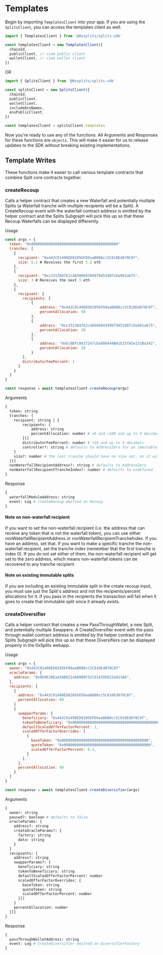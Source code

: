 # Templates

Begin by importing `TemplatesClient` into your app. If you are using the
`SplitsClient`, you can access the templates client as well.

```js
import { TemplatesClient } from '@0xsplits/splits-sdk'

const templatesClient = new TemplatesClient({
  chainId,
  publicClient, // viem public client
  walletClient, // viem wallet client
})
```

OR

```js
import { SplitsClient } from '@0xsplits/splits-sdk'

const splitsClient = new SplitsClient({
  chainId,
  publicClient,
  walletClient,
  includeEnsNames,
  ensPublicClient,
})

const templatesClient = splitsClient.templates
```

Now you're ready to use any of the functions. All Arguments and Responses for
these functions are `objects`. This will make it easier for us to release
updates to the SDK without breaking existing implementations.

## Template Writes

These functions make it easier to call various template contracts that combine Split
core contracts together.

### createRecoup

Calls a helper contract that creates a new Waterfall and potentially multiple
Splits (a Waterfall tranche with multiple recipients will be a Split). A CreateRecoup
event with the waterfall contract address is emitted by the helper contract and the
Splits Subgraph will pick this up so that these Recoup Waterfalls can be displayed
differently.

Usage

```js
const args = {
  token: "0x0000000000000000000000000000000000000000"
  tranches: [
    {
      recipient: "0x442C01498ED8205bFD9aaB6B8cc5C810Ed070C8f",
      size: 5.2 # Receives the first 5.2 eth
    },
    {
      recipient: "0xc3313847E2c4A506893999f9d53d07cDa961a675",
      size: 3 # Receives the next 3 eth
    },
    {
      recipient: {
        recipients: [
            {
                address: "0x442C01498ED8205bFD9aaB6B8cc5C810Ed070C8f",
                percentAllocation: 50
            },
            {
                address: "0xc3313847E2c4A506893999f9d53d07cDa961a675",
                percentAllocation: 30
            },
            {
                address: "0xEc8Bfc8637247cEe680444BA1E25fA5e151Ba342",
                percentAllocation: 20
            }
        ],
        distributorFeePercent: 1
      }
    }
  ]
}

const response = await templatesClient.createRecoup(args)
```

Arguments

```graphql
{
  token: string
  tranches: {
    recipient: string | {
        recipients: {
            address: string
            percentAllocation: number # >0 and <100 and up to 4 decimals
        }[]
        distributorFeePercent: number # <10 and up to 4 decimals
        controller?: string # defaults to AddressZero for an immutable split
    }
    size?: number # the last tranche should have no size set, as it will receive all residual funds
  }[]
  nonWaterfallRecipientAddress?: string # defaults to AddressZero
  nonWaterfallRecipientTrancheIndex?: number # defaults to undefined
}
```

Response

```graphql
{
  waterfallModuleAddress: string
  event: Log # CreateRecoup emitted on Recoup
}
```

#### Note on non-waterfall recipient
If you want to set the non-waterfall recipient (i.e. the address that can receive any
token that is not the waterfall token), you can use either nonWaterfallRecipientAddress
or nonWaterfallRecipientTrancheIndex. If you have an address, set that. If you want to
make a specific tranche the non-waterfall recipient, set the tranche index
(remember that the first tranche is index 0). If you do not set either of them, the 
non-waterfall recipient will get set to the zero address, which means non-waterfall 
tokens can be recovered to any tranche recipient.

#### Note on existing immutable splits
If you are including an existing immutable split in the create recoup input, you must
use just the Split's address and not the recipients/percent allocations for it. If you 
pass in the recipients the transaction will fail when it goes to create that immutable
split since it already exists.

### createDiversifier

Calls a helper contract that creates a new PassThroughWallet, a new Split, and potentially multiple
Swappers. A CreateDiversifier event with the pass through wallet contract address is emitted by the
helper contract and the Splits Subgraph will pick this up so that these Diversifiers can be displayed
properly in the 0xSplits webapp.

Usage

```js
const args = {
  owner: "0x442C01498ED8205bFD9aaB6B8cc5C810Ed070C8f"
  oracleParams: {
    address: "0x8E0E20Ea43A88214A0908F32Cd14395022e823A6",
  },
  recipients: [
    {
      address: "0x442C01498ED8205bFD9aaB6B8cc5C810Ed070C8f",
      percentAllocation: 60
    }
    {
      swapperParams: {
        beneficiary: "0x442C01498ED8205bFD9aaB6B8cc5C810Ed070C8f",
        tokenToBeneficiary: "0x0000000000000000000000000000000000000000",
        defaultScaledOfferFactorPercent: 1,
        scaledOfferFactorOverrides: [
          {
            baseToken: "0x0000000000000000000000000000000000000000",
            quoteToken: "0x0000000000000000000000000000000000000000",
            scaledOfferFactorPercent: 0.1,
          }
        ],
      },
      percentAllocation: 40
    }
  ]
}

const response = await templatesClient.createDiversifier(args)
```

Arguments

```graphql
{
  owner: string
  paused?: boolean # defaults to false
  oracleParams: {
    address?: string
    createOracleParams?: {
      factory: string
      data: string
    }
  }
  recipients: {
    address?: string
    swapperParams?: {
      beneficiary: string
      tokenToBeneficiary: string
      defaultScaledOfferFactorPercent: number
      scaledOfferFactorOverrides: {
        baseToken: string
        quoteToken: string
        scaledOfferFactorPercent: number
      }[]
    }
    percentAllocation: number
  }[]
}
```

Response

```graphql
{
  passThroughWalletAddress: string
  event: Log # CreateDiversifier emitted on DiversifierFactory
}
```
